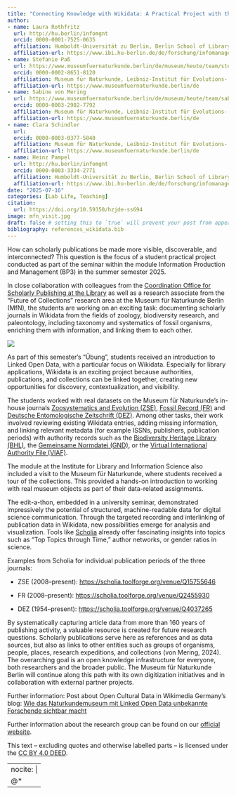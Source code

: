 ```yaml
---
title: "Connecting Knowledge with Wikidata: A Practical Project with the Museum für Naturkunde Berlin"
author:
- name: Laura Rothfritz
  url: http://hu.berlin/infomgnt
  orcid: 0000-0001-7525-0635
  affiliation: Humboldt-Universität zu Berlin, Berlin School of Library and Information Science (IBI)
  affiliation-url: https://www.ibi.hu-berlin.de/de/forschung/infomanagement
- name: Stefanie Paß
  url: https://www.museumfuernaturkunde.berlin/de/museum/heute/team/stefanie.pass
  orcid: 0000-0002-8651-8120
  affiliation: Museum für Naturkunde, Leibniz-Institut für Evolutions- und Biodiversitätsforschung
  affiliation-url: https://www.museumfuernaturkunde.berlin/de
- name: Sabine von Mering
  url: https://www.museumfuernaturkunde.berlin/de/museum/heute/team/sabine.von-mering 
  orcid: 0000-0003-2982-7792
  affiliation: Museum für Naturkunde, Leibniz-Institut für Evolutions- und Biodiversitätsforschung
  affiliation-url: https://www.museumfuernaturkunde.berlin/de
- name: Clara Schindler
  url: 
  orcid: 0000-0003-0377-5840
  affiliation: Museum für Naturkunde, Leibniz-Institut für Evolutions- und Biodiversitätsforschung
  affiliation-url: https://www.museumfuernaturkunde.berlin/de
- name: Heinz Pampel
  url: http://hu.berlin/infomgnt
  orcid: 0000-0003-3334-2771
  affiliation: Humboldt-Universität zu Berlin, Berlin School of Library and Information Science (IBI)
  affiliation-url: https://www.ibi.hu-berlin.de/de/forschung/infomanagement
date: "2025-07-16"
categories: [Lab Life, Teaching] 
citation:
  url: https://doi.org/10.59350/hzjde-ss694
image: mfn_visit.jpg
draft: false # setting this to `true` will prevent your post from appearing on your listing page until you're ready!
bibliography: references_wikidata.bib
---
```


How can scholarly publications be made more visible, discoverable, and interconnected? This question is the focus of a student practical project conducted as part of the seminar within the module Information Production and Management (BP3) in the summer semester 2025.

In close collaboration with colleagues from the [Coordination Office for Scholarly Publishing at the Library](https://www.museumfuernaturkunde.berlin/de/forschung/bibliothek) as well as a research associate from the “Future of Collections” research area at the Museum für Naturkunde Berlin (MfN), the students are working on an exciting task: documenting scholarly journals in Wikidata from the fields of zoology, biodiversity research, and paleontology, including taxonomy and systematics of fossil organisms, enriching them with information, and linking them to each other.

![](mfn_visit.jpg)

As part of this semester’s “Übung”, students received an introduction to Linked Open Data, with a particular focus on Wikidata. Especially for library applications, Wikidata is an exciting project because authorities, publications, and collections can be linked together, creating new opportunities for discovery, contextualization, and visibility.

The students worked with real datasets on the Museum für Naturkunde’s in-house journals [Zoosystematics and Evolution (ZSE)](https://zse.pensoft.net/), [Fossil Record (FR)](https://fr.pensoft.net/) and [Deutsche Entomologische Zeitschrift (DEZ)](https://dez.pensoft.net/). Among other tasks, their work involved reviewing existing Wikidata entries, adding missing information, and linking relevant metadata (for example ISSNs, publishers, publication periods) with authority records such as the [Biodiversity Heritage Library (BHL)](https://www.biodiversitylibrary.org/), the [Gemeinsame Normdatei (GND)](https://gnd.network/Webs/gnd/DE/Entdecken/entdecken_node.html), or the [Virtual International Authority File (VIAF)](https://viaf.org/de).

The module at the Institute for Library and Information Science also included a visit to the Museum für Naturkunde, where students received a tour of the collections. This provided a hands-on introduction to working with real museum objects as part of their data-related assignments.

The edit-a-thon, embedded in a university seminar, demonstrated impressively the potential of structured, machine-readable data for digital science communication. Through the targeted recording and interlinking of publication data in Wikidata, new possibilities emerge for analysis and visualization. Tools like [Scholia](https://scholia.toolforge.org/) already offer fascinating insights into topics such as “Top Topics through Time,” author networks, or gender ratios in science.

Examples from Scholia for individual publication periods of the three journals:

-   ZSE (2008–present): <https://scholia.toolforge.org/venue/Q15755646>

-   FR (2008–present): <https://scholia.toolforge.org/venue/Q2455930>

-   DEZ (1954–present): [https://scholia.toolforge.org/venue/Q4037265](https://scholia.toolforge.org/venue/Q403726)

By systematically capturing article data from more than 160 years of publishing activity, a valuable resource is created for future research questions. Scholarly publications serve here as references and as data sources, but also as links to other entities such as groups of organisms, people, places, research expeditions, and collections (von Mering, 2024). The overarching goal is an open knowledge infrastructure for everyone, both researchers and the broader public. The Museum für Naturkunde Berlin will continue along this path with its own digitization initiatives and in collaboration with external partner projects.

Further information: Post about Open Cultural Data in Wikimedia Germany’s blog: [Wie das Naturkundemuseum mit Linked Open Data unbekannte Forschende sichtbar macht](https://blog.wikimedia.de/2024/04/22/wie-das-naturkundemuseum-mit-linked-open-data-unbekannte-forschende-sichtbar-macht/)

Further information about the research group can be found on our [official website](http://hu.berlin/infomgnt).

This text – excluding quotes and otherwise labelled parts – is licensed under the [CC BY 4.0 DEED](https://creativecommons.org/licenses/by/4.0/deed.de).

---
nocite: |
  @*
---
